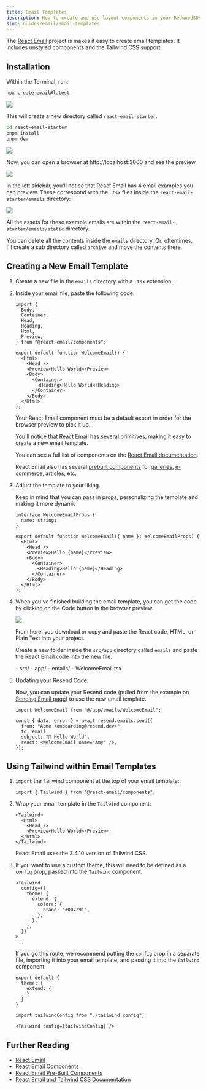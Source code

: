 ```yaml
---
title: Email Templates
description: How to create and use layout components in your RedwoodSDK project
slug: guides/email/email-templates
---
```



The [React Email](https://react.email/) project is makes it easy to create email templates. It includes unstyled components and the Tailwind CSS support.

## Installation

Within the Terminal, run:

```bash
npx create-email@latest
```

![](./images/installed-react-email.png)

This will create a new directory called `react-email-starter`.

```bash
cd react-email-starter
pnpm install
pnpm dev
```

![](./images/react-email-dev.png)

Now, you can open a browser at http://localhost:3000 and see the preview.

![](./images/react-email-preview-in-browser.png)

In the left sidebar, you'll notice that React Email has 4 email examples you can preview. These correspond with the `.tsx` files inside the `react-email-starter/emails` directory:

![](./images/react-email-template-files.png)

All the assets for these example emails are within the `react-email-starter/emails/static` directory.

You can delete all the contents inside the `emails` directory. Or, oftentimes, I'll create a sub directory called `archive` and move the contents there.

## Creating a New Email Template

<Steps>

1. Create a new file in the `emails` directory with a `.tsx` extension.

2. Inside your email file, paste the following code:

    ```tsx title="src/emails/welcome-email.tsx"
    import {
      Body,
      Container,
      Head,
      Heading,
      Html,
      Preview,
    } from "@react-email/components";

    export default function WelcomeEmail() {
      <Html>
        <Head />
        <Preview>Hello World</Preview>
        <Body>
          <Container>
            <Heading>Hello World</Heading>
          </Container>
        </Body>
      </Html>
    );
    ```

    <Aside type="caution" title="Default Export">
    Your React Email component must be a default export in order for the browser preview to pick it up.
    </Aside>

    You'll notice that React Email has several primitives, making it easy to create a new email template.

    You can see a full list of components on the [React Email documentation](https://react.email/docs/introduction).

    React Email also has several [prebuilt components](https://react.email/components) for [galleries](https://react.email/components/gallery), [e-commerce](https://react.email/components/ecommerce), [articles](https://react.email/components/articles), etc.

3. Adjust the template to your liking.

    Keep in mind that you can pass in props, personalizing the template and making it more dynamic.

    ```tsx title="src/emails/welcome-email.tsx" startLineNumber={10}
    interface WelcomeEmailProps {
      name: string;
    }

    export default function WelcomeEmail({ name }: WelcomeEmailProps) {
      <Html>
        <Head />
        <Preview>Hello {name}</Preview>
        <Body>
          <Container>
            <Heading>Hello {name}</Heading>
          </Container>
        </Body>
      </Html>
    );
    ```

4. When you've finished building the email template, you can get the code by clicking on the Code button in the browser preview.

    ![](./images/react-email-get-code.png)

    From here, you download or copy and paste the React code, HTML, or Plain Text into your project.

    Create a new folder inside the `src/app` directory called `emails` and paste the React Email code into the new file.

    <FileTree>
    - src/
      - app/
        - emails/
          - WelcomeEmail.tsx
    </FileTree>

5. Updating your Resend Code:

    Now, you can update your Resend code (pulled from the example on [Sending Email page](/guides/email/sending-email)) to use the new email template.

    ```tsx title="src/app/emails/WelcomeEmail.tsx"
    import WelcomeEmail from "@/app/emails/WelcomeEmail";

    const { data, error } = await resend.emails.send({
      from: "Acme <onboarding@resend.dev>",
      to: email,
      subject: "👋 Hello World",
      react: <WelcomeEmail name="Amy" />,
    });
    ```

</Steps>

## Using Tailwind within Email Templates

<Steps>

1. `import` the Tailwind component at the top of your email template:

    ```tsx title="src/emails/WelcomeEmail.tsx"
    import { Tailwind } from "@react-email/components";
    ```

2. Wrap your email template in the `Tailwind` component:

    ```tsx title="src/emails/WelcomeEmail.tsx" showLineNumbers=false
    <Tailwind>
      <Html>
        <Head />
        <Preview>Hello World</Preview>
      </Html>
    </Tailwind>
    ```

    <Aside type="caution" title="Tailwind Version">
    React Email uses the 3.4.10 version of Tailwind CSS.
    </Aside>

3. If you want to use a custom theme, this will need to be defined as a `config` prop, passed into the `Tailwind` component.

    ```tsx title="src/emails/WelcomeEmail.tsx" showLineNumbers=false
    <Tailwind
      config={{
        theme: {
          extend: {
            colors: {
              brand: "#007291",
            },
          },
        },
      }}
    >
    ...
    ```

    If you go this route, we recommend putting the `config` prop in a separate file, importing it into your email template, and passing it into the `Tailwind` component.

    ```tsx title="src/emails/tailwind.config.ts"
    export default {
      theme: {
        extend: {
        }
      }
    }
    ```

    ```tsx title="src/emails/WelcomeEmail.tsx"
    import tailwindConfig from "./tailwind.config";

    <Tailwind config={tailwindConfig} />
    ```

</Steps>

## Further Reading

- [React Email](https://react.email/)
- [React Email Components](https://react.email/docs/components/html)
- [React Email Pre-Built Components](https://react.email/components)
- [React Email and Tailwind CSS Documentation](https://react.email/docs/components/tailwind)
